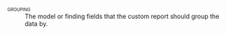 [grouping]{.smallcaps}
: The model or finding fields that the custom report should group the data by. 